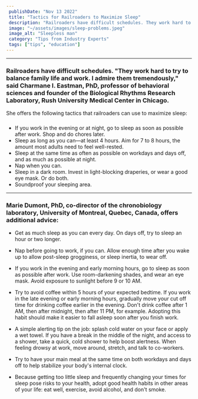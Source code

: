 ```yaml
---
 publishDate: "Nov 13 2022"
 title: "Tactics for Railroaders to Maximize Sleep"
 description: "Railroaders have difficult schedules. They work hard to try to balance family life and work. I admire them tremendously, said Charmane I. Eastman, PhD, professor of behavioral sciences and founder of the Biological Rhythms Research Laboratory, Rush University Medical Center in Chicago."
 image: "~/assets/images/sleep-problems.jpeg"
 image_alt: "Sleepless man"
 category: "Tips from Industry Experts"
 tags: ["tips", "education"]
---
```


----

### Railroaders have difficult schedules. "They work hard to try to balance family life and work. I admire them tremendously," said Charmane I. Eastman, PhD, professor of behavioral sciences and founder of the Biological Rhythms Research Laboratory, Rush University Medical Center in Chicago.
She offers the following tactics that railroaders can use to maximize sleep:  
###

- If you work in the evening or at night, go to sleep as soon as possible after work. Shop and do chores later.
- Sleep as long as you can—at least 4 hours. Aim for 7 to 8 hours, the amount most adults need to feel well-rested.
- Sleep at the same time as often as possible on workdays and days off, and as much as possible at night.
- Nap when you can.
- Sleep in a dark room. Invest in light-blocking draperies, or wear a good eye mask. Or do both.
- Soundproof your sleeping area.

----
### Marie Dumont, PhD, co-director of the chronobiology laboratory, University of Montreal, Quebec, Canada, offers additional advice: ###

- Get as much sleep as you can every day. On days off, try to sleep an hour or two longer.
- Nap before going to work, if you can. Allow enough time after you wake up to allow post-sleep grogginess, or sleep inertia, to wear off.


- If you work in the evening and early morning hours, go to sleep as soon as possible after work. Use room-darkening shades, and wear an eye mask. Avoid exposure to sunlight before 9 or 10 AM.
- Try to avoid coffee within 5 hours of your expected bedtime. If you work in the late evening or early morning hours, gradually move your cut off time for drinking coffee earlier in the evening. Don't drink coffee after 1 AM, then after midnight, then after 11 PM, for example. Adopting this habit should make it easier to fall asleep soon after you finish work.
- A simple alerting tip on the job: splash cold water on your face or apply a wet towel. If you have a break in the middle of the night, and access to a shower, take a quick, cold shower to help boost alertness. When feeling drowsy at work, move around, stretch, and talk to co-workers.
- Try to have your main meal at the same time on both workdays and days off to help stabilize your body's internal clock.
- Because getting too little sleep and frequently changing your times for sleep pose risks to your health, adopt good health habits in other areas of your life: eat well, exercise, avoid alcohol, and don't smoke.